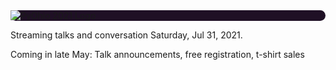 <Seo title="PyOhio 2021" />

<div style="background-color: #1f1025; border-radius: 25px">
<img alt="PyOhio 2021 Logo" src="../assets/pyohio-2021-logo-transparent.png"/>
</div>

Streaming talks and conversation Saturday, Jul 31, 2021.

Coming in late May: Talk announcements, free registration, t-shirt sales